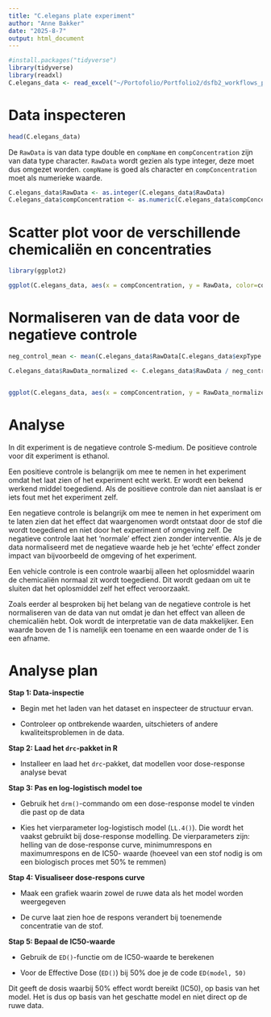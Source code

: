 ```yaml
---
title: "C.elegans plate experiment"
author: "Anne Bakker"
date: "2025-8-7"
output: html_document
---
```


```r
#install.packages("tidyverse")
library(tidyverse)
library(readxl)
C.elegans_data <- read_excel("~/Portofolio/Portfolio2/dsfb2_workflows_portfolio2/ReproducibleScience/C.elegans/CE.LIQ.FLOW.062_Tidydata.xlsx")

```

# **Data inspecteren**

```r
head(C.elegans_data)
```

De `RawData` is van data type double en `compName` en `compConcentration` zijn van data type character. `RawData` wordt gezien als type integer, deze moet dus omgezet worden. `compName` is goed als character en `compConcentration` moet als numerieke waarde.

```r
C.elegans_data$RawData <- as.integer(C.elegans_data$RawData)
C.elegans_data$compConcentration <- as.numeric(C.elegans_data$compConcentration)
```

# **Scatter plot voor de verschillende chemicaliën en concentraties**


```r
library(ggplot2)

ggplot(C.elegans_data, aes(x = compConcentration, y = RawData, color=compName, shape=expType)) + geom_point(position = position_jitter(width = 0.1, height = 0), alpha = 0.6) + scale_x_log10() + labs(title = "Getelde nakomelingen na bepaalde \n concentratie compound toediening", x = "compConcentration (log10)", y = "Getelde nakomelingen na incubatie", color = "compName") + theme_minimal()
```

# **Normaliseren van de data voor de negatieve controle**


```r
neg_control_mean <- mean(C.elegans_data$RawData[C.elegans_data$expType == "controlNegative"])

C.elegans_data$RawData_normalized <- C.elegans_data$RawData / neg_control_mean


ggplot(C.elegans_data, aes(x = compConcentration, y = RawData_normalized, color = compName, shape = expType)) + geom_point(position = position_jitter(width = 0.1, height = 0), alpha = 0.6) + scale_x_log10() + labs(title = "Genormaliseerde getelde nakomelingen na bepaalde \n concentratie compound toediening", x = "compConcentration (log10)", y = "Genormaliseerde getelde nakomelingen na incubatie", color = "compName") + theme_minimal()
```


# **Analyse**


In dit experiment is de negatieve controle S-medium. De positieve controle voor dit experiment is ethanol. 

Een positieve controle is belangrijk om mee te nemen in het experiment omdat het laat zien of het experiment echt werkt. Er wordt een bekend werkend middel toegediend. Als de positieve controle dan niet aanslaat is er iets fout met het experiment zelf.

Een negatieve controle is belangrijk om mee te nemen in het experiment om te laten zien dat het effect dat waargenomen wordt ontstaat door de stof die wordt toegediend en niet door het experiment of omgeving zelf. De negatieve controle laat het 'normale' effect zien zonder interventie. Als je de data normaliseerd met de negatieve waarde heb je het 'echte' effect zonder impact van bijvoorbeeld de omgeving of het experiment.

Een vehicle controle is een controle waarbij alleen het oplosmiddel waarin de chemicaliën normaal zit wordt toegediend. Dit wordt gedaan om uit te sluiten dat het oplosmiddel zelf het effect veroorzaakt. 

Zoals eerder al besproken bij het belang van de negatieve controle is het normaliseren van de data van nut omdat je dan het effect van alleen de chemicaliën hebt. Ook wordt de interpretatie van de data makkelijker. Een waarde boven de 1 is namelijk een toename en een waarde onder de 1 is een afname. 



# **Analyse plan**

**Stap 1: Data-inspectie**

- Begin met het laden van het dataset en inspecteer de structuur ervan.

- Controleer op ontbrekende waarden, uitschieters of andere kwaliteitsproblemen in de data.

**Stap 2: Laad het `drc`-pakket in R**

- Installeer en laad het `drc`-pakket, dat modellen voor dose-response analyse bevat

**Stap 3: Pas en log-logistisch model toe**

- Gebruik het `drm()`-commando om een dose-response model te vinden die past op de data

- Kies het vierparameter log-logistisch model (`LL.4()`). Die wordt het vaakst gebruikt bij dose-response modelling. De vierparameters zijn: helling van de dose-response curve, minimumrespons en maximumrespons en de IC50- waarde (hoeveel van een stof nodig is om een biologisch proces met 50% te remmen)

**Stap 4: Visualiseer dose-respons curve**

- Maak een grafiek waarin zowel de ruwe data als het model worden weergegeven

- De curve laat zien hoe de respons verandert bij toenemende concentratie van de stof.

**Stap 5: Bepaal de IC50-waarde**

- Gebruik de `ED()`-functie om de IC50-waarde te berekenen

- Voor de Effective Dose (`ED()`) bij 50% doe je de code `ED(model, 50)`

Dit geeft de dosis waarbij 50% effect wordt bereikt (IC50), op basis van het model. Het is dus op basis van het geschatte model en niet direct op de ruwe data.



